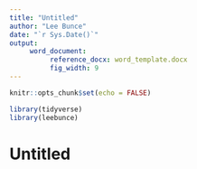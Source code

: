 ```yaml
---
title: "Untitled"
author: "Lee Bunce"
date: "`r Sys.Date()`"
output: 
     word_document:
          reference_docx: word_template.docx
          fig_width: 9
---
```


```r
knitr::opts_chunk$set(echo = FALSE)

library(tidyverse)
library(leebunce)

```

# Untitled
